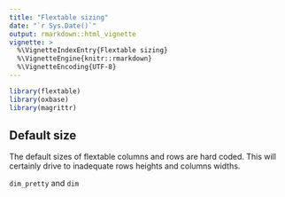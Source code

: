 ```yaml
---
title: "Flextable sizing"
date: "`r Sys.Date()`"
output: rmarkdown::html_vignette
vignette: >
  %\VignetteIndexEntry{Flextable sizing}
  %\VignetteEngine{knitr::rmarkdown}
  %\VignetteEncoding{UTF-8}
---
```



```r
library(flextable)
library(oxbase)
library(magrittr)
```


## Default size 

The default sizes of flextable columns and rows are hard coded. This will certainly drive to inadequate rows heights and columns widths. 

`dim_pretty` and `dim`

